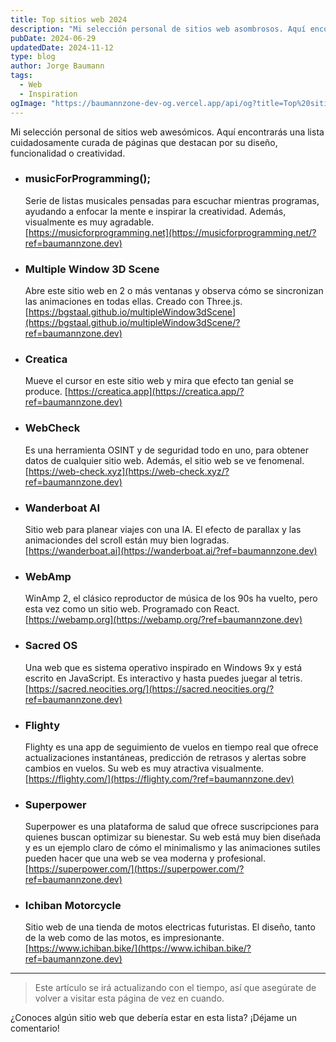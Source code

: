 ```yaml
---
title: Top sitios web 2024
description: "Mi selección personal de sitios web asombrosos. Aquí encontrarás una lista cuidadosamente curada de páginas que destacan por su diseño, funcionalidad o creatividad."
pubDate: 2024-06-29
updatedDate: 2024-11-12
type: blog
author: Jorge Baumann
tags:
  - Web
  - Inspiration
ogImage: "https://baumannzone-dev-og.vercel.app/api/og?title=Top%20sitios%20web%202024&tags=Web,Inspiration"
---
```


Mi selección personal de sitios web awesómicos. Aquí encontrarás una lista cuidadosamente curada de páginas que destacan por su diseño, funcionalidad o creatividad.

- ### musicForProgramming();

  Serie de listas musicales pensadas para escuchar mientras programas, ayudando a enfocar la mente e inspirar la creatividad. Además, visualmente es muy agradable.  
  [https://musicforprogramming.net](https://musicforprogramming.net/?ref=baumannzone.dev)

- ### Multiple Window 3D Scene

  Abre este sitio web en 2 o más ventanas y observa cómo se sincronizan las animaciones en todas ellas. Creado con Three.js.  
  [https://bgstaal.github.io/multipleWindow3dScene](https://bgstaal.github.io/multipleWindow3dScene/?ref=baumannzone.dev)

- ### Creatica

  Mueve el cursor en este sitio web y mira que efecto tan genial se produce.
  [https://creatica.app](https://creatica.app/?ref=baumannzone.dev)

- ### WebCheck

  Es una herramienta OSINT y de seguridad todo en uno, para obtener datos de cualquier sitio web. Además, el sitio web se ve fenomenal.  
  [https://web-check.xyz](https://web-check.xyz/?ref=baumannzone.dev)

- ### Wanderboat AI

  Sitio web para planear viajes con una IA. El efecto de parallax y las animaciondes del scroll están muy bien logradas.  
  [https://wanderboat.ai](https://wanderboat.ai/?ref=baumannzone.dev)

- ### WebAmp

  WinAmp 2, el clásico reproductor de música de los 90s ha vuelto, pero esta vez como un sitio web. Programado con React.  
  [https://webamp.org](https://webamp.org/?ref=baumannzone.dev)

- ### Sacred OS

  Una web que es sistema operativo inspirado en Windows 9x y está escrito en JavaScript. Es interactivo y hasta puedes juegar al tetris.  
  [https://sacred.neocities.org/](https://sacred.neocities.org/?ref=baumannzone.dev)

- ### Flighty

  Flighty es una app de seguimiento de vuelos en tiempo real que ofrece actualizaciones instantáneas, predicción de retrasos y alertas sobre cambios en vuelos. Su web es muy atractiva visualmente.  
  [https://flighty.com/](https://flighty.com/?ref=baumannzone.dev)

- ### Superpower

  Superpower es una plataforma de salud que ofrece suscripciones para quienes buscan optimizar su bienestar. Su web está muy bien diseñada y es un ejemplo claro de cómo el minimalismo y las animaciones sutiles pueden hacer que una web se vea moderna y profesional.  
  [https://superpower.com/](https://superpower.com/?ref=baumannzone.dev)

- ### Ichiban Motorcycle

  Sitio web de una tienda de motos electricas futuristas. El diseño, tanto de la web como de las motos, es impresionante.  
  [https://www.ichiban.bike/](https://www.ichiban.bike/?ref=baumannzone.dev)

---

> Este artículo se irá actualizando con el tiempo, así que asegúrate de volver a visitar esta página de vez en cuando.

¿Conoces algún sitio web que debería estar en esta lista? ¡Déjame un comentario!
